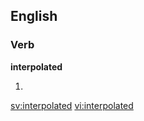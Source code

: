 
==English==

===Verb===
'''interpolated'''

# {{past of|[[interpolate]]}}

[[sv:interpolated]]
[[vi:interpolated]]